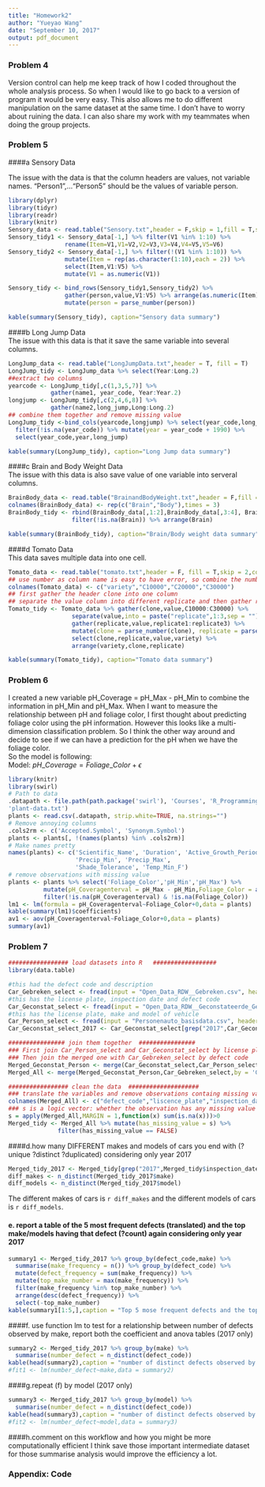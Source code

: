 ```yaml
---
title: "Homework2"
author: "Yueyao Wang"
date: "September 10, 2017"
output: pdf_document
---
```


### Problem 4  

Version control can help me keep track of how I coded throughout the whole analysis process. So when I would like to go back to a version of program it would be very easy. This also allows me to do different manipulation on the same dataset at the same time. I don't have to worry about ruining the data. I can also share my work with my teammates when doing the group projects.  

### Problem 5  

####a Sensory Data   

The issue with the data is that the column headers are values, not variable names. "Person1",..."Person5" should be the values of variable person.   

```r
library(dplyr)
library(tidyr)
library(readr)
library(knitr)
Sensory_data <- read.table("Sensory.txt",header = F,skip = 1,fill = T,stringsAsFactors = F)
Sensory_tidy1 <- Sensory_data[-1,] %>% filter(V1 %in% 1:10) %>%    
                rename(Item=V1,V1=V2,V2=V3,V3=V4,V4=V5,V5=V6)
Sensory_tidy2 <- Sensory_data[-1,] %>% filter(!(V1 %in% 1:10)) %>% 
                mutate(Item = rep(as.character(1:10),each = 2)) %>% 
                select(Item,V1:V5) %>% 
                mutate(V1 = as.numeric(V1))

Sensory_tidy <- bind_rows(Sensory_tidy1,Sensory_tidy2) %>% 
                gather(person,value,V1:V5) %>% arrange(as.numeric(Item)) %>%
                mutate(person = parse_number(person))

kable(summary(Sensory_tidy), caption="Sensory data summary")
```

####b Long Jump Data  
The issue with this data is that it save the same variable into several columns.  
```r
LongJump_data <- read.table("LongJumpData.txt",header = T, fill = T) 
LongJump_tidy <- LongJump_data %>% select(Year:Long.2)
##extract two columns
yearcode <- LongJump_tidy[,c(1,3,5,7)] %>% 
            gather(name1, year_code, Year:Year.2)
longjump <- LongJump_tidy[,c(2,4,6,8)] %>% 
            gather(name2,long_jump,Long:Long.2) 
## combine them together and remove missing value
LongJump_tidy <-bind_cols(yearcode,longjump) %>% select(year_code,long_jump)  %>% 
  filter(!is.na(year_code)) %>% mutate(year = year_code + 1990) %>% 
  select(year_code,year,long_jump)

kable(summary(LongJump_tidy), caption="Long Jump data summary")
``` 

####c Brain and Body Weight Data  
The issue with this data is also save value of one variable into serveral columns.   
```r
BrainBody_data <- read.table("BrainandBodyWeight.txt",header = F,fill = T, skip = 1)
colnames(BrainBody_data) <- rep(c("Brain","Body"),times = 3)
BrainBody_tidy <- rbind(BrainBody_data[,1:2],BrainBody_data[,3:4], BrainBody_data[,5:6]) %>% 
                  filter(!is.na(Brain)) %>% arrange(Brain)

kable(summary(BrainBody_tidy), caption="Brain/Body weight data summary")
```


####d Tomato Data  
This data saves multiple data into one cell.  
```r
Tomato_data <- read.table("tomato.txt",header = F, fill = T,skip = 2,comment.char = "")
## use number as column name is easy to have error, so combine the number with a character and then can parse the number if needed
colnames(Tomato_data) <- c("variety","C10000","C20000","C30000")
## first gather the header clone into one column
## separate the value column into different replicate and then gather replicates
Tomato_tidy <- Tomato_data %>% gather(clone,value,C10000:C30000) %>% 
                  separate(value,into = paste("replicate",1:3,sep = ""),sep = ",") %>% 
                  gather(replicate,value,replicate1:replicate3) %>%
                  mutate(clone = parse_number(clone), replicate = parse_number(replicate)) %>%
                  select(clone,replicate,value,variety) %>% 
                  arrange(variety,clone,replicate)

kable(summary(Tomato_tidy), caption="Tomato data summary")
```

### Problem 6  
I created a new variable pH_Coverage = pH_Max - pH_Min to combine the information in pH_Min and pH_Max. When I want to measure the relationship between pH and foliage color, I first thought about predicting foliage color using the pH information. However this looks like a multi-dimension classification problem. So I think the other way around and decide to see if we can have a prediction for the pH when we have the foliage color.  
So the model is following:  
Model: $pH\_Coverage = Foliage\_Color + \epsilon$
  
```r
library(knitr)
library(swirl)
# Path to data
.datapath <- file.path(path.package('swirl'), 'Courses', 'R_Programming_E', 'Looking_at_Data',
'plant-data.txt')
plants <- read.csv(.datapath, strip.white=TRUE, na.strings="")
# Remove annoying columns
.cols2rm <- c('Accepted.Symbol', 'Synonym.Symbol') 
plants <- plants[, !(names(plants) %in% .cols2rm)]
# Make names pretty
names(plants) <- c('Scientific_Name', 'Duration', 'Active_Growth_Period', 'Foliage_Color', 'pH_Min', 'pH_Max',
                   'Precip_Min', 'Precip_Max',
                   'Shade_Tolerance', 'Temp_Min_F')
# remove observations with missing value
plants <- plants %>% select('Foliage_Color','pH_Min','pH_Max') %>% 
          mutate(pH_Coveragenterval = pH_Max - pH_Min,Foliage_Color = as.factor(Foliage_Color)) %>%
          filter(!is.na(pH_Coveragenterval) & !is.na(Foliage_Color))
lm1 <- lm(formula = pH_Coveragenterval~Foliage_Color+0,data = plants)
kable(summary(lm1)$coefficients)
av1 <- aov(pH_Coveragenterval~Foliage_Color+0,data = plants)
summary(av1)
```  



### Problem 7  
```r
################# load datasets into R   ##################
library(data.table)

#this had the defect code and description
Car_Gebreken_select <- fread(input = "Open_Data_RDW__Gebreken.csv", header = T, select=c(1,6), showProgress=F)
#this has the license plate, inspection date and defect code
Car_Geconstat_select <- fread(input = "Open_Data_RDW__Geconstateerde_Gebreken.csv", header=T, select=c(1,3,5),showProgress=F)
#this has the license plate, make and model of vehicle
Car_Person_select <- fread(input = "Personenauto_basisdata.csv", header=T, showProgress = F, select = c(1,3,4))
Car_Geconstat_select_2017 <- Car_Geconstat_select[grep("2017",Car_Geconstat_select$"Meld datum door keuringsinstantie"),]

################ join them together  ################
### First join Car_Person_select and Car_Geconstat_select by license plate
### Then join the merged one with Car_Gebreken_select by defect code
Merged_Geconstat_Person <- merge(Car_Geconstat_select,Car_Person_select,by = 'Kenteken',all = T)
Merged_All <- merge(Merged_Geconstat_Person,Car_Gebreken_select,by = 'Gebrek identificatie',all = T) 

################# clean the data  ####################
### translate the variables and remove observations containg missing values for any of the variables
colnames(Merged_All) <- c("defect_code","liscence_plate","inspection_date","make","model","defect_description")
### s is a logic vector: whether the observation has any missing value of any of those variables. 
s = apply(Merged_All,MARGIN = 1,function(x) sum(is.na(x)))>0
Merged_tidy <- Merged_All %>% mutate(has_missing_value = s) %>%
              filter(has_missing_value == FALSE)
```  

####d.how many DIFFERENT makes and models of cars you end with (?unique ?distinct ?duplicated) considering only year 2017   
```r
Merged_tidy_2017 <- Merged_tidy[grep("2017",Merged_tidy$inspection_date),]
diff_makes <- n_distinct(Merged_tidy_2017$make)
diff_models <- n_distinct(Merged_tidy_2017$model)
```  
The different makes of cars is `r diff_makes` and the different models of cars is `r diff_models`.    

####  e. report a table of the 5 most frequent defects (translated) and the top make/models having that defect (?count) again considering only year 2017   
```r
summary1 <- Merged_tidy_2017 %>% group_by(defect_code,make) %>% 
  summarise(make_frequency = n()) %>% group_by(defect_code) %>% 
  mutate(defect_frequency = sum(make_frequency)) %>% 
  mutate(top_make_number = max(make_frequency)) %>%   
  filter(make_frequency %in% top_make_number) %>% 
  arrange(desc(defect_frequency)) %>% 
  select(-top_make_number)
kable(summary1[1:5,],caption = "Top 5 mose frequent defects and the top coresponding make")

```  

####f. use function lm to test for a relationship between number of defects observed by make, report both the coefficient and anova tables (2017 only)   
```r
summary2 <- Merged_tidy_2017 %>% group_by(make) %>%
  summarise(number_defect = n_distinct(defect_code))
kable(head(summary2),caption = "number of distinct defects observed by it make")
#fit1 <- lm(number_defect~make,data = summary2)
```

####g.repeat (f) by model (2017 only)  
```r
summary3 <- Merged_tidy_2017 %>% group_by(model) %>%
  summarise(number_defect = n_distinct(defect_code))
kable(head(summary3),caption = "number of distinct defects observed by it model")
#fit2 <- lm(number_defect~model,data = summary3)
```

####h.comment on this workflow and how you might be more computationally efficient
I think save those important intermediate dataset for those summarise analysis would improve the efficiency a lot.  

### Appendix: Code  
```r
  
```



